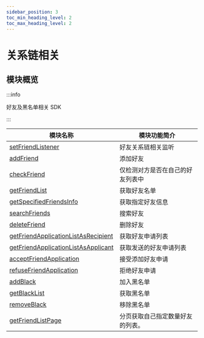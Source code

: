 ```yaml
---
sidebar_position: 3
toc_min_heading_level: 2
toc_max_heading_level: 2
---
```


# 关系链相关

## 模块概览

:::info

好友及黑名单相关 SDK

:::

| 模块名称                                                                                            | 模块功能简介                     |
| --------------------------------------------------------------------------------------------------- | -------------------------------- |
| [setFriendListener](docs/sdks/api/relation/setFriendListener.mdx)                                     | 好友关系链相关监听               |
| [addFriend](docs/sdks/api/relation/addFriend.mdx)                                                     | 添加好友                         |
| [checkFriend](docs/sdks/api/relation/checkFriend.mdx)                                                 | 仅检测对方是否在自己的好友列表中 |
| [getFriendList](docs/sdks/api/relation/getFriendList.mdx)                                             | 获取好友名单                     |
| [getSpecifiedFriendsInfo](docs/sdks/api/relation/getSpecifiedFriendsInfo.mdx)                         | 获取指定好友信息                 |
| [searchFriends](docs/sdks/api/relation/searchFriends.mdx)                                             | 搜索好友                         |
| [deleteFriend](docs/sdks/api/relation/deleteFriend.mdx)                                               | 删除好友                         |
| [getFriendApplicationListAsRecipient](docs/sdks/api/relation/getFriendApplicationListAsRecipient.mdx) | 获取好友申请列表                 |
| [getFriendApplicationListAsApplicant](docs/sdks/api/relation/getFriendApplicationListAsApplicant.mdx) | 获取发送的好友申请列表           |
| [acceptFriendApplication](docs/sdks/api/relation/acceptFriendApplication.mdx)                         | 接受添加好友申请                 |
| [refuseFriendApplication](docs/sdks/api/relation/refuseFriendApplication.mdx)                         | 拒绝好友申请                     |
| [addBlack](docs/sdks/api/relation/addBlack.mdx)                                                       | 加入黑名单                       |
| [getBlackList](docs/sdks/api/relation/getBlackList.mdx)                                               | 获取黑名单                       |
| [removeBlack](docs/sdks/api/relation/removeBlack.mdx)                                                 | 移除黑名单                       |
| [getFriendListPage](docs/sdks/api/relation/getFriendListPage.mdx)                                     | 分页获取自己指定数量好友的列表。 |